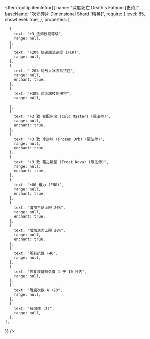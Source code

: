 
<ItemTooltip
  itemInfo={{
    name: "深度死亡 Death's Fathom [史诗]",
    baseName: "次元碎片 Dimensional Shard [精英]",
    require: {
      level: 85,
      showLevel: true,
    },
    properties: [

      {
        text: "+3 法师技能等级",
        range: null,
      },
      {
        text: "+20% 快速施法速度 (FCR)",
        range: null,
      },
      {
        text: "-20% 对敌人冰冻系抗性",
        range: null,
        enchant: true,
      },
      {
        text: "+30% 对冰冻技能伤害",
        range: null,

      },
      {
        text: "+3 致 支配冰冷 (Cold Master) (限法师)",
        range: null,
        enchant: true,
      },
      {
        text: "+3 致 冰封球 (Frozen Orb) (限法师)",
        range: null,
        enchant: true,
      },
      {
        text: "+3 致 霜之新星 (Frost Nova) (限法师)",
        range: null,
        enchant: true,
      },
      {
        text: "+80 精力 (ENG)",
        range: null,
        enchant: true,
      },
      {
        text: "增加生命上限 20%",
        range: null,
        enchant: true,
      },
      {
        text: "增加法力上限 20%",
        range: null,
        enchant: true,
      },
      {
        text: "所有抗性 +40",
        range: null,
      },
      {
        text: "恢复装备耐久度 1 于 10 秒内",
        range: null,
      },
      {
        text: "附魔次数 A +20",
        range: null,
      },
      {
        text: "有凹槽 (2)",
        range: null,
      },
    ],

}}
/>
